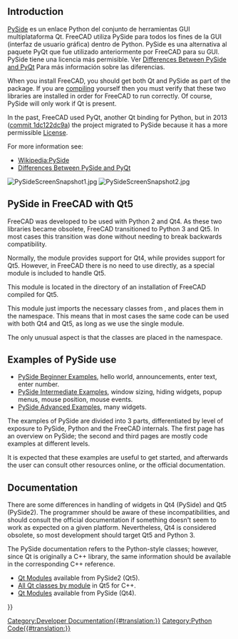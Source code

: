 <languages/>

{{Docnav
|[[Pivy|Pivy]]
|[[Interface_creation|Interface creation]]
}}

{{TOCright}}

==Introduction==

<div class="mw-translate-fuzzy">
[http://en.wikipedia.org/wiki/PySide PySide] es un enlace Python del conjunto de herramientas GUI multiplataforma Qt. FreeCAD utiliza PySide para todos los fines de la GUI (interfaz de usuario gráfica) dentro de Python. PySide es una alternativa al paquete PyQt que fue utilizado anteriormente por FreeCAD para su GUI. PySide tiene una licencia más permisible. Ver [http://qt-project.org/wiki/Differences_Between_PySide_and_PyQt Differences Between PySide and PyQt] Para más información sobre las diferencias.
</div>

When you install FreeCAD, you should get both Qt and PySide as part of the package. If you are [[Compiling|compiling]] yourself then you must verify that these two libraries are installed in order for FreeCAD to run correctly. Of course, PySide will only work if Qt is present.

In the past, FreeCAD used PyQt, another Qt binding for Python, but in 2013 ([https://github.com/FreeCAD/FreeCAD/commit/1dc122dc9a commit 1dc122dc9a]) the project migrated to PySide because it has a more permissible [[License|License]].

For more information see:
* [https://en.wikipedia.org/wiki/PySide Wikipedia:PySide]
* [https://wiki.qt.io/Differences_Between_PySide_and_PyQt Differences Between PySide and PyQt]

[[File:PySideScreenSnapshot1.jpg]] [[File:PySideScreenSnapshot2.jpg]]
{{Caption|Examples created with PySide. Left: a simple dialog. Right: a more complex dialog with graphs.}}

==PySide in FreeCAD with Qt5==

FreeCAD was developed to be used with Python 2 and Qt4. As these two libraries became obsolete, FreeCAD transitioned to Python 3 and Qt5. In most cases this transition was done without needing to break backwards compatibility.

Normally, the {{incode|PySide}} module provides support for Qt4, while {{incode|PySide2}} provides support for Qt5. However, in FreeCAD there is no need to use {{incode|PySide2}} directly, as a special {{incode|PySide}} module is included to handle Qt5.

This {{incode|PySide}} module is located in the {{incode|Ext/}} directory of an installation of FreeCAD compiled for Qt5.
{{Code|code=
/usr/share/freecad/Ext/PySide
}}

This module just imports the necessary classes from {{incode|PySide2}}, and places them in the {{incode|PySide}} namespace. This means that in most cases the same code can be used with both Qt4 and Qt5, as long as we use the single {{incode|PySide}} module.
{{Code|code=
PySide2.QtCore -> PySide.QtCore
PySide2.QtGui -> PySide.QtGui
PySide2.QtSvg -> PySide.QtSvg
PySide2.QtUiTools -> PySide.QtUiTools
}}

The only unusual aspect is that the {{incode|PySide2.QtWidgets}} classes are placed in the {{incode|PySide.QtGui}} namespace.
{{Code|code=
PySide2.QtWidgets.QCheckBox -> PySide.QtGui.QCheckBox
}}
{{Top}}
==Examples of PySide use==

* [[PySide_Beginner_Examples|PySide Beginner Examples]], hello world, announcements, enter text, enter number.
* [[PySide_Intermediate_Examples|PySide Intermediate Examples]], window sizing, hiding widgets, popup menus, mouse position, mouse events.
* [[PySide_Advanced_Examples|PySide Advanced Examples]], many widgets.

The examples of PySide are divided into 3 parts, differentiated by level of exposure to PySide, Python and the FreeCAD internals. The first page has an overview on PySide; the second and third pages are mostly code examples at different levels.

It is expected that these examples are useful to get started, and afterwards the user can consult other resources online, or the official documentation.
{{Top}}
==Documentation==

There are some differences in handling of widgets in Qt4 (PySide) and Qt5 (PySide2). The programmer should be aware of these incompatibilities, and should consult the official documentation if something doesn't seem to work as expected on a given platform. Nevertheless, Qt4 is considered obsolete, so most development should target Qt5 and Python 3.

The PySide documentation refers to the Python-style classes; however, since Qt is originally a C++ library, the same information should be available in the corresponding C++ reference.
* [https://doc.qt.io/qtforpython/modules.html Qt Modules] available from PySide2 (Qt5).
* [https://doc.qt.io/qt-5/modules-cpp.html All Qt classes by module] in Qt5 for C++.
* [https://deptinfo-ensip.univ-poitiers.fr/ENS/pyside-docs/index.html Qt Modules] available from PySide (Qt4).
{{Top}}

{{Docnav
|[[Pivy|Pivy]]
|[[Interface_creation|Interface creation]]
}}

{{Powerdocnavi{{#translation:}}}}
[[Category:Developer Documentation{{#translation:}}]]
[[Category:Python Code{{#translation:}}]]